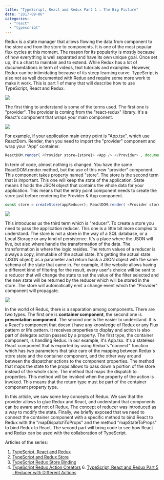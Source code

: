 ```yaml
---
title: "TypeScript, React and Redux Part 1 : The Big Picture"
date: "2017-09-06"
categories: 
  - "react"
  - "typescript"
---
```


Redux is a state manager that allows flowing the data from component to the store and from the store to components. It is one of the most popular flux cycles at this moment. The reason for its popularity is mostly because of how everything is well separated and have its own unique goal. Once set up, it's a chart to maintain and to extend. While Redux has a lot of documentations in term of videos, text tutorials and examples. However, Redux can be intimidating because of its steep learning curve. TypeScript is also not as well documented with Redux and require some more work to make it work. This is part 1 of many that will describe how to use TypeScript, React and Redux.

[![](http://patrickdesjardins.com/blog/wp-content/uploads/2017/07/SimplifiedReactReduxCycle-1024x406.png)](http://patrickdesjardins.com/blog/?attachment_id=5307)

The first thing to understand is some of the terms used. The first one is "provider". The provider is coming from the "react-redux" library. It's a React's component that wraps your main component.

[![](http://patrickdesjardins.com/blog/wp-content/uploads/2017/07/SimplifiedReactRedux-1024x578.png)](http://patrickdesjardins.com/blog/?attachment_id=5303)

For example, if your application main entry point is "App.tsx", which use ReactDom. Render, then you need to import the "provider" component and wrap your "App" container.

```typescript
ReactDOM.render( <Provider store={store}> <App /> </Provider> , document.getElementById("main")); 
``` 


In term of code, almost nothing is changed. You have the same ReactDOM.render method, but the use of this new "provider" component. This component takes property named "store". The store is the second term that is important. This one will keep the state of the application. State means it holds the JSON object that contains the whole data for your application. This means that the entry point component needs to create the store just before rendering the Provider & App component.

```typescript
const store = createStore(appReducer); ReactDOM.render( <Provider store={store}> <App /> </Provider> , document.getElementById("main")); 
``` 


[![](http://patrickdesjardins.com/blog/wp-content/uploads/2017/07/ReduxDispatchToStore-1-1024x256.png)](http://patrickdesjardins.com/blog/?attachment_id=5314)

This introduces us the third term which is "reducer". To create a store you need to pass the application reducer. This one is a little bit more complex to understand. The store is not a store in the way of a SQL database, or a Local Storage or any kind of persistence. It's a place where the JSON will live, but also where handle the transformation of the data. The transformation is where the logic resides. The return values of a reducer is always a copy, immutable of the actual state. It's getting the actual state (JSON object) as a parameter and return back a JSON object with the same schema of the state that came in. For example, if the website allows having a different kind of filtering for the result, every user's choice will be sent to a reducer that will change the state to set the value of the filter selected and the new state will be returned by the reducer which will be stored in the store. The store will automatically emit a change event which the "Provider" component will propagate.

[![](http://patrickdesjardins.com/blog/wp-content/uploads/2017/07/ReduxStateContainerComponentDispatch-1-1024x400.png)](http://patrickdesjardins.com/blog/?attachment_id=5312)

In the world of Redux, there is a separation among components. There are two types. The first one is **container component**, the second one is **presentation component**. The second one is the easier to understand. It is a React's component that doesn't have any knowledge of Redux or any Flux pattern or life pattern. It receives properties to display and action is also part of delegate action passed by a property. The first type, the container component, is handling Redux. In our example, it's App.tsx. It's a stateless React component that is exported by using Redux's "connect" function which has two parameters that take care of the mapping between Redux's store state and the container component, and the other way around between the dispatcher actions to the component properties. The method that maps the state to the props allows to pass down a portion of the store instead of the whole store. The method that maps the dispatch to properties. This method will be invoked when the property of the action is invoked. This means that the return type must be part of the container component property type.

In this article, we saw some key concepts of Redux. We saw that the provider allows to glue Redux and React, and understand that components can be aware and not of Redux. The concept of reducer was introduced as a way to modify the state. Finally, we briefly exposed that we need to connect the container component with a specific method to bind React to Redux with the "mapDispatchToProps" and the method "mapStateToProps" to bind Redux to React. The second part will bring code to see how React and Redux can be used with the collaboration of TypeScript.

Articles of the series:

1. [TypeScript, React and Redux](http://patrickdesjardins.com/blog/typescript-react-and-redux-part-1-the-big-picture)
2. [TypeScript and Redux Store](http://patrickdesjardins.com/blog/typescript-react-and-redux-part-2-creating-the-store-and-the-reducer)
3. [TypeScript Redux Store Binding](http://patrickdesjardins.com/blog/typescript-react-and-redux-part-3-binding-the-store-and-component)
4. [TypeScript Redux Action Creators](http://patrickdesjardins.com/blog/typescript-react-and-redux-part-4-multiple-returns-from-action-creator)
[](http://patrickdesjardins.com/blog/typescript-react-and-redux-part-4-multiple-returns-from-action-creator)6. [](http://patrickdesjardins.com/blog/typescript-react-and-redux-part-4-multiple-returns-from-action-creator)[TypeScript, React and Redux Part 5 : Reducer with Different Actions](http://patrickdesjardins.com/blog/typescript-react-and-redux-part-5-reducer-with-different-actions)
[](http://patrickdesjardins.com/blog/typescript-react-and-redux-part-5-reducer-with-different-actions)
